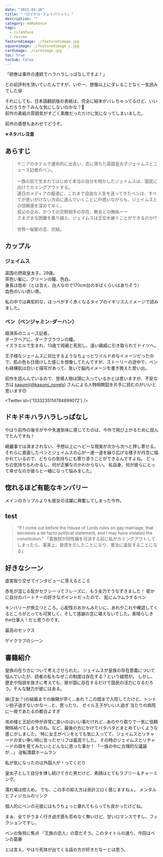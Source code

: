 ```yaml
---
date: "2021-03-10"
title: "『ロイヤル･フェイバリット』"
description: ""
category: mmRomance
tags:
  - lilahPace
  - review
featuredimage: ./featuredimage.jpg
squareimage: ./featuredimage_s.jpg
cardimage: ./cardimage.jpg
toc: true
tocSub: false
---
```



「続巻は事件の連続でハラハラしっぱなしですよ！」

との前評判を頂いていたんですが、いやー、想像以上にダレることなく一気読みでした😆

それにしても、日本語翻訳版の表紙は、完全に結末がバレちゃってるけど、いいんだろうか？みんな気にしないのかな？🤔  
前作の表紙の雰囲気がすごく素敵だっただけに気になってしまいました。

前作の感想もあわせてどうぞ。

<InternalLink slug="/mm-romance/his-royal-secret/" />

**※ネタバレ注意**

## あらすじ

<Blockquote srcBook="hisRoyalFavorite" lang="jp">
ケニアのホテルで運命的に出会い、恋に落ちた英国皇太子ジェイムスとニュース記者のベン。<br />
<br />
一族の前で生まれてはじめて本当の自分を明かしたジェイムスは、国民に向けてカミングアウトする。<br />
連日のメディアの報道に、これまで自由な人生を送ってきたベンは、すべてが思いがけない方向に進んでいくことに戸惑いながらも、ジェイムスとの信頼感を深めてゆく。<br />
叔父の企み、かつての交際相手の存在、教会との関係ーー<br />
さまざまな困難を乗り越え、ジェイムスは王位を継ぐことができるのか!?<br />
<br />
世界一秘密の恋、完結。
</Blockquote>

## カップル

### ジェイムス

英国の摂政皇太子。29歳。  
茶色い髪に、グリーンの瞳、色白。  
身長は低め（とは言え、白人なので170cm台の半ばくらいはありそう）  
血色のいい赤い唇。

私の中では典型的な、ほっぺがすぐ赤くなるタイプのイギリス人イメージで読みました。

### ベン（ベンジャミン･ダーハン）

経済系のニュース記者。  
ダークヘアに、ダークブラウンの瞳。  
イスラエルで生まれ、13歳で両親と死別し、遠い親戚に引き取られてドイツへ。

王子様なジェームスに対比するようなちょっとワイルドめなイメージだったので、肌の色も日焼けした感じを想像してたんですが、ストーリーの途中で、ベンも結構肌は白いと描写があって、急いで脳内イメージを書き換えた思い出。

前作を読んんでいるので、登場人物は頭に入っているかとは思いますが、不安な方は [kasumi(@kasumi_novels)](https://twitter.com/kasumi_novels) さんによる人物相関図を片手に読むのがいいと思います😊

<Twitter id={'1333235114784899072'} />

## ドキドキハラハラしっぱなし

やはり前作の後半がやや失速気味に感じてたのは、今作で飛び上がるために屈んでたんですね！

綺麗事では済まされない、予想以上にヘビーな現実が次から次へと押し寄せる。
それらに直面したベンとジェイムスの心が一進一退を繰り広げる様子が丹念に描かれているので、どちらの気持ちにも寄り添うことができるんですよね。
どっちの気持ちもわかるし、何が正解なのかわからない。
私自身、何が彼らにとって幸せなのか彼らと一緒になって悩みました。


## 惚れるほど有能なキンバリー

メインのカップルよりも彼女の活躍に興奮してしまった今作。

## test

<Blockquote srcBook="hisRoyalFavorite" lang="en" book chapter="4">
“If I come out before the House of Lords rules on gay marriage, that becomes a de facto political statement, and I may have violated the constitution.”
<span>「貴族院が同性婚を可決する前に私がカミングアウトしてしまったら、事実上、政見を示したことになり、憲法に違反することになる」</span>
</Blockquote>



## 好きなシーン

虚実取り交ぜてインタビューに答えるところ

赤毛が混じる髭がセクシーってフレーズに、もう全力でうなずきました！
密かに自分のパートナーの好きなポイントだったので、
髭にムラムラするベン

キンバリーが旅立つところ。心配性のおかんみたいに、あれやこれや確認してくるところがとっても可笑しく、そして感謝の念に堪えないでした。素晴らしきthe仕事人！だと思うのです。

最高のセックス

ゲイクラブのシーン


## 書籍紹介

<Amazon book="hisRoyalFavorite" />

皇族の在り方について考えさせられた。 ジェイムスが皇族の存在意義について悩んでいたが、読者の私もなぜこの制度は存在する？という疑問が。 しかし、歴史や俗説を抜きに考えても、彼が国に存在するだけで国民の活力になるだろう。そんな魅力が彼にはある。


妹(王女？)の結婚までの展開が早く…あれ？この間まで入院してたけど、トントン拍子過ぎないかなー…と、思ったり。
ゼイル王子がいい人過ぎ
当たりの病院に一発であたるの都合よすぎ



攻め様と王妃の仲が非常に良いのはいい事だけれど…あのやり取りで一気に信頼関係結べてしまうのね。など、最後の方にかけてバタバタとまとめていくような感じがしました。
特に女王がベンをとても気に入ってて、ジェイムスとリチャードの言い争い時に言ったセリフは最高でした。
その時のジェイムスとリチャードの顔を見てみたいとどんなに思った事か！
「一族の中に合理的な議論が…」
逆転満塁ホームラン

私が気になったのは外国人が！ってくだり

皇太子として自分を律し続けてきた男だけど、素顔はとてもラブリー＆チャーミング。


濡れ場は控えめ。
でも、この手の抑え方は余計エロく感じますねぇ。
メンタルとフィジカルのリンク

個人的にベンの元彼にはもうちょっと暴れてもらっても良かったけどね。


まぁ、全てがうまく行き過ぎ感も否めなく無いけど、甘いロマンスですし、フィクションですし、

ベンの負担に焦点
『王族の恋人』の意だそう。このタイトルの通り、今回はベンの葛藤


とは言え、やはり死体が出てくる話の方が好きだなーとは思う。
